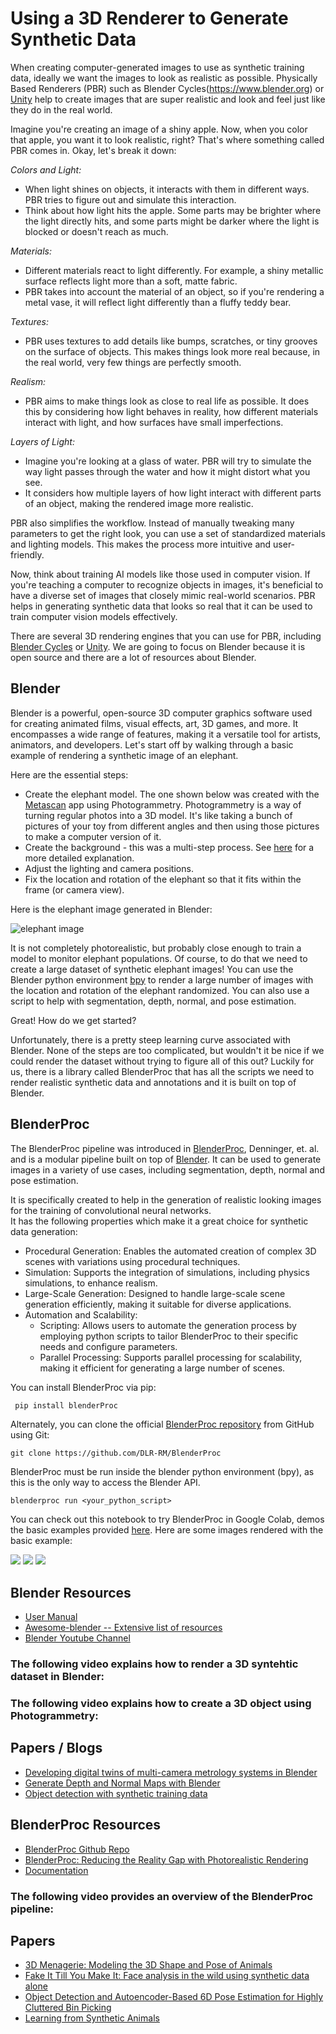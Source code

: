 # Using a 3D Renderer to Generate Synthetic Data

When creating computer-generated images to use as synthetic training data, ideally we want the images to look as realistic as possible.
Physically Based Renderers (PBR) such as Blender Cycles(https://www.blender.org)
or [Unity](https://unity.com) help to create images that are super realistic and look and feel just like they do in the real world.

Imagine you're creating an image of a shiny apple. Now, when you color that apple, you want it to look realistic, right?
That's where something called PBR comes in.
Okay, let's break it down:

_Colors and Light:_

- When light shines on objects, it interacts with them in different ways. PBR tries to figure out and simulate this interaction.
- Think about how light hits the apple. Some parts may be brighter where the light directly hits, and some parts might be darker
  where the light is blocked or doesn't reach as much.

_Materials:_

- Different materials react to light differently. For example, a shiny metallic surface reflects light more than a soft, matte fabric.
- PBR takes into account the material of an object, so if you're rendering a metal vase, it will reflect light differently than a fluffy teddy bear.

_Textures:_

- PBR uses textures to add details like bumps, scratches, or tiny grooves on the surface of objects. This makes things look more real because, in the real world, very few things are perfectly smooth.

_Realism:_

- PBR aims to make things look as close to real life as possible. It does this by considering how light behaves in reality, how different materials interact with light, and how surfaces have small imperfections.

_Layers of Light:_

- Imagine you're looking at a glass of water. PBR will try to simulate the way light passes through the water and how it might distort what you see.
- It considers how multiple layers of how light interact with different parts of an object, making the rendered image more realistic.

PBR also simplifies the workflow. Instead of manually tweaking many parameters to get the right look,
you can use a set of standardized materials and lighting models.
This makes the process more intuitive and user-friendly.

Now, think about training AI models like those used in computer vision.
If you're teaching a computer to recognize objects in images, it's beneficial to have a diverse set of
images that closely mimic real-world scenarios. PBR helps in generating synthetic data that looks so real that it can be used
to train computer vision models effectively.

There are several 3D rendering engines that you can use for PBR, including [Blender Cycles](https://www.blender.org)
or [Unity](https://unity.com). We are going to focus on Blender because it is open source and there are a lot of resources about Blender.

## Blender

Blender is a powerful, open-source 3D computer graphics software used for creating animated films, visual effects, art, 3D games, and more.
It encompasses a wide range of features, making it a versatile tool for artists, animators, and developers.
Let's start off by walking through a basic example of rendering a synthetic image of an elephant.

Here are the essential steps:

- Create the elephant model. The one shown below was created with the [Metascan](https://metascan.ai) app using Photogrammetry.
  Photogrammetry is a way of turning regular photos into a 3D model. It's like taking a bunch of pictures of your toy from different angles
  and then using those pictures to make a computer version of it.
- Create the background - this was a multi-step process. See [here](https://github.com/kfahn22/Synthetic-Data-Creation-in-Blender/tree/main/BACKGROUND)
  for a more detailed explanation.
- Adjust the lighting and camera positions.
- Fix the location and rotation of the elephant so that it fits within the frame (or camera view).

Here is the elephant image generated in Blender:

![elephant image](URL)

It is not completely photorealistic, but probably close enough to train a model to monitor elephant populations. Of course, to do
that we need to create a large dataset of synthetic elephant images! You can use the Blender python environment
[bpy](https://docs.blender.org/api/current/info_advanced_blender_as_bpy.html) to render
a large number of images with the location and rotation of the elephant randomized.
You can also use a script to help with segmentation, depth, normal, and pose estimation.

Great! How do we get started?

Unfortunately, there is a pretty steep learning curve associated with Blender. None of the steps are too complicated,
but wouldn't it be nice if we could render the dataset without trying to figure all of this out?
Luckily for us, there is a library called BlenderProc that has all the scripts we need to render realistic synthetic data
and annotations and it is built on top of Blender.

## BlenderProc

The BlenderProc pipeline was introduced in [BlenderProc](https://arxiv.org/abs/1911.01911), Denninger, et. al. and is a modular pipeline built on top of [Blender](https://www.blender.org/).
It can be used to generate images in a variety of use cases, including segmentation, depth, normal and pose estimation.

It is specifically created to help in the generation of realistic looking images for the training of convolutional neural networks.  
 It has the following properties which make it a great choice for synthetic data generation:

- Procedural Generation: Enables the automated creation of complex 3D scenes with variations using procedural techniques.
- Simulation: Supports the integration of simulations, including physics simulations, to enhance realism.
- Large-Scale Generation: Designed to handle large-scale scene generation efficiently, making it suitable for diverse applications.
- Automation and Scalability:
  - Scripting: Allows users to automate the generation process by employing python scripts to tailor BlenderProc to their specific needs and configure parameters.
  - Parallel Processing: Supports parallel processing for scalability, making it efficient for generating a large number of scenes.

You can install BlenderProc via pip:

```bash
 pip install blenderProc
```

Alternately, you can clone the official [BlenderProc repository](https://github.com/DLR-RM/BlenderProc) from GitHub using Git:

`git clone https://github.com/DLR-RM/BlenderProc`

BlenderProc must be run inside the blender python environment (bpy), as this is the only way to access the Blender API.

`blenderproc run <your_python_script>`

You can check out this notebook to try BlenderProc in Google Colab, demos the basic examples provided [here](https://github.com/DLR-RM/BlenderProc/tree/main/examples/basics).
Here are some images rendered with the basic example:

![](URL)
![](URL)
![](URL)

## Blender Resources

- [User Manual](https://docs.blender.org/manual/en/latest/0)
- [Awesome-blender -- Extensive list of resources](https://awesome-blender.netlify.app)
- [Blender Youtube Channel](https://www.youtube.com/@BlenderOfficial)

### The following video explains how to render a 3D syntehtic dataset in Blender:

<Youtube id="E1Pqpfg5kSo" />

### The following video explains how to create a 3D object using Photogrammetry:

<Youtube id="Pcqokf3PG_4" />

## Papers / Blogs

- [Developing digital twins of multi-camera metrology systems in Blender](https://iopscience.iop.org/article/10.1088/1361-6501/acc59e/pdf_)
- [Generate Depth and Normal Maps with Blender](https://www.saifkhichi.com/blog/blender-depth-map-surface-normals)
- [Object detection with synthetic training data](https://medium.com/rowden/object-detection-with-synthetic-training-data-f6735a5a34bc)

## BlenderProc Resources

- [BlenderProc Github Repo](https://github.com/DLR-RM/BlenderProc)
- [BlenderProc: Reducing the Reality Gap with Photorealistic Rendering](https://elib.dlr.de/139317/1/denninger.pdf)
- [Documentation](https://dlr-rm.github.io/BlenderProc/)

### The following video provides an overview of the BlenderProc pipeline:

<Youtube id="1AvY_iS6xQA" />

## Papers

- [3D Menagerie: Modeling the 3D Shape and Pose of Animals]()
- [Fake It Till You Make It: Face analysis in the wild using synthetic data alone]()
- [Object Detection and Autoencoder-Based 6D Pose Estimation for Highly Cluttered Bin Picking](https://arxiv.org/pdf/2106.08045.pdf)
- [Learning from Synthetic Animals](https://arxiv.org/abs/1912.08265)
